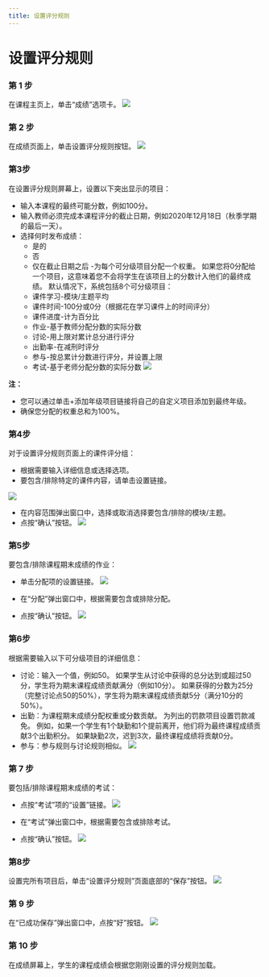 ```yaml
--- 
title: 设置评分规则 
--- 
```




 # 设置评分规则 
 
 ### 第 1 步 
 在课程主页上，单击“成绩”选项卡。 
 ![](/img/ulearning/teacher/grade01.png) 
 
 ### 第 2 步 
 在成绩页面上，单击设置评分规则按钮。 
 ![](/img/ulearning/teacher/grade02.png)
 
 ### 第3步 
 在设置评分规则屏幕上，设置以下突出显示的项目： 
 - 输入本课程的最终可能分数，例如100分。 
 - 输入教师必须完成本课程评分的截止日期，例如2020年12月18日（秋季学期的最后一天）。 
 - 选择何时发布成绩： 
     - 是的 
     - 否 
     - 仅在截止日期之后 
 -为每个可分级项目分配一个权重。 如果您将0分配给一个项目，这意味着您不会将学生在该项目上的分数计入他们的最终成绩。 默认情况下，系统包括8个可分级项目： 
     - 课件学习-模块/主题平均 
     - 课件时间-100分或0分（根据花在学习课件上的时间评分） 
     - 课件进度-计为百分比 
     - 作业-基于教师分配分数的实际分数 
     - 讨论-用上限对累计总分进行评分 
     - 出勤率-在减刑时评分 
     - 参与-按总累计分数进行评分，并设置上限 
     - 考试-基于老师分配分数的实际分数 
![](/img/ulearning/teacher/grade03.png)

 **注：** 
 - 您可以通过单击+添加年级项目链接将自己的自定义项目添加到最终年级。 
 - 确保您分配的权重总和为100%。 
 
 ### 第4步 
 对于设置评分规则页面上的课件评分组： 
 - 根据需要输入详细信息或选择选项。 
 - 要包含/排除特定的课件内容，请单击设置链接。

![](/img/ulearning/teacher/grade04.png)

 - 在内容范围弹出窗口中，选择或取消选择要包含/排除的模块/主题。 
 - 点按“确认”按钮。 
 ![](/img/ulearning/teacher/grade05.png)

 ### 第5步 
 要包含/排除课程期末成绩的作业： 
 - 单击分配项的设置链接。 
 ![](/img/ulearning/teacher/grade06.png)

 - 在“分配”弹出窗口中，根据需要包含或排除分配。 
 - 点按“确认”按钮。 
 ![](/img/ulearning/teacher/grade07.png)

 ### 第6步 
 根据需要输入以下可分级项目的详细信息： 
 - 讨论：输入一个值，例如50。 如果学生从讨论中获得的总分达到或超过50分，学生将为期末课程成绩贡献满分（例如10分）。 如果获得的分数为25分（完整讨论点50的50%），学生将为期末课程成绩贡献5分（满分10分的50%）。 
 - 出勤：为课程期末成绩分配权重或分数贡献。 为列出的罚款项目设置罚款减免。 例如，如果一个学生有1个缺勤和1个提前离开，他们将为最终课程成绩贡献3个出勤积分。 如果缺勤2次，迟到3次，最终课程成绩将贡献0分。 
 - 参与：参与规则与讨论规则相似。 
 ![](/img/ulearning/teacher/grade08.png)

 ### 第 7 步 
 要包括/排除课程期末成绩的考试： 
 - 点按“考试”项的“设置”链接。 
 ![](/img/ulearning/teacher/grade09.png)
 
 - 在“考试”弹出窗口中，根据需要包含或排除考试。 
 - 点按“确认”按钮。 
 ![](/img/ulearning/teacher/grade10.png) 

 ### 第8步 
 设置完所有项目后，单击“设置评分规则”页面底部的“保存”按钮。 
 ![](/img/ulearning/teacher/grade11.png)

 ### 第 9 步 
 在“已成功保存”弹出窗口中，点按“好”按钮。 
 ![](/img/ulearning/teacher/grade12.png)

 ### 第 10 步 
 在成绩屏幕上，学生的课程成绩会根据您刚刚设置的评分规则加载。
